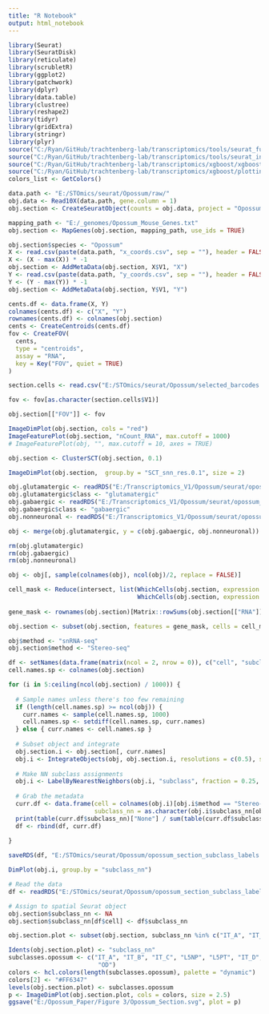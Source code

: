 ```yaml
---
title: "R Notebook"
output: html_notebook
---
```



```r

library(Seurat)
library(SeuratDisk)
library(reticulate)
library(scrubletR)
library(ggplot2)
library(patchwork)
library(dplyr)
library(data.table)
library(clustree)
library(reshape2)
library(tidyr)
library(gridExtra)
library(stringr)
library(plyr)
source("C:/Ryan/GitHub/trachtenberg-lab/transcriptomics/tools/seurat_functions.R")
source("C:/Ryan/GitHub/trachtenberg-lab/transcriptomics/tools/seurat_integration_functions.R")
source("C:/Ryan/GitHub/trachtenberg-lab/transcriptomics/xgboost/xgboost_train.R")
source("C:/Ryan/GitHub/trachtenberg-lab/transcriptomics/xgboost/plottingFxns.R")
colors_list <- GetColors()

data.path <- "E:/STOmics/seurat/Opossum/raw/"
obj.data <- Read10X(data.path, gene.column = 1)
obj.section <- CreateSeuratObject(counts = obj.data, project = "Opossum_V1_Stereo-seq")

mapping_path <- "E:/_genomes/Opossum_Mouse_Genes.txt"
obj.section <- MapGenes(obj.section, mapping_path, use_ids = TRUE)

obj.section$species <- "Opossum"
X <- read.csv(paste(data.path, "x_coords.csv", sep = ""), header = FALSE)
X <- (X - max(X)) * -1
obj.section <- AddMetaData(obj.section, X$V1, "X")
Y <- read.csv(paste(data.path, "y_coords.csv", sep = ""), header = FALSE)
Y <- (Y - max(Y)) * -1
obj.section <- AddMetaData(obj.section, Y$V1, "Y")

cents.df <- data.frame(X, Y)
colnames(cents.df) <- c("X", "Y")
rownames(cents.df) <- colnames(obj.section)
cents <- CreateCentroids(cents.df)
fov <- CreateFOV(
  cents, 
  type = "centroids",
  assay = "RNA",
  key = Key("FOV", quiet = TRUE)
)

section.cells <- read.csv("E:/STOmics/seurat/Opossum/selected_barcodes.csv", header = FALSE)

fov <- fov[as.character(section.cells$V1)]

obj.section[["FOV"]] <- fov

```


```r

ImageDimPlot(obj.section, cols = "red")
ImageFeaturePlot(obj.section, "nCount_RNA", max.cutoff = 1000)
# ImageFeaturePlot(obj, "", max.cutoff = 10, axes = TRUE)

```


```r

obj.section <- ClusterSCT(obj.section, 0.1)

```


```r

ImageDimPlot(obj.section,  group.by = "SCT_snn_res.0.1", size = 2)

```


```r

obj.glutamatergic <- readRDS("E:/Transcriptomics_V1/Opossum/seurat/opossum_v1_glutamatergic_processed.rds")
obj.glutamatergic$class <- "glutamatergic"
obj.gabaergic <- readRDS("E:/Transcriptomics_V1/Opossum/seurat/opossum_v1_gabaergic_processed.rds")
obj.gabaergic$class <- "gabaergic"
obj.nonneuronal <- readRDS("E:/Transcriptomics_V1/Opossum/seurat/opossum_v1_nonneuronal_processed.rds")

obj <- merge(obj.glutamatergic, y = c(obj.gabaergic, obj.nonneuronal))

rm(obj.glutamatergic)
rm(obj.gabaergic)
rm(obj.nonneuronal)

obj <- obj[, sample(colnames(obj), ncol(obj)/2, replace = FALSE)]

```


```r

cell_mask <- Reduce(intersect, list(WhichCells(obj.section, expression = nFeature_RNA > 50),
                                    WhichCells(obj.section, expression = nCount_RNA > 100)))
  
gene_mask <- rownames(obj.section)[Matrix::rowSums(obj.section[["RNA"]]@counts > 0) > 8]

obj.section <- subset(obj.section, features = gene_mask, cells = cell_mask)

```


```r

obj$method <- "snRNA-seq"
obj.section$method <- "Stereo-seq"

```


```r

df <- setNames(data.frame(matrix(ncol = 2, nrow = 0)), c("cell", "subclass_nn"))
cell.names.sp <- colnames(obj.section)

for (i in 5:ceiling(ncol(obj.section) / 1000)) {
  
  # Sample names unless there's too few remaining
  if (length(cell.names.sp) >= ncol(obj)) {
    curr.names <- sample(cell.names.sp, 1000)
    cell.names.sp <- setdiff(cell.names.sp, curr.names)
  } else { curr.names <- cell.names.sp }
  
  # Subset object and integrate
  obj.section.i <- obj.section[, curr.names]
  obj.i <- IntegrateObjects(obj, obj.section.i, resolutions = c(0.5), subsample = FALSE)
  
  # Make NN subclass assignments
  obj.i <- LabelByNearestNeighbors(obj.i, "subclass", fraction = 0.25, n.neighbors = 100)
  
  # Grab the metadata
  curr.df <- data.frame(cell = colnames(obj.i)[obj.i$method == "Stereo-seq"], 
                        subclass_nn = as.character(obj.i$subclass_nn[obj.i$method == "Stereo-seq"]))
  print(table(curr.df$subclass_nn)["None"] / sum(table(curr.df$subclass_nn)))
  df <- rbind(df, curr.df)
  
}

saveRDS(df, "E:/STOmics/seurat/Opossum/opossum_section_subclass_labels.rds")

```


```r

DimPlot(obj.i, group.by = "subclass_nn")

```



```r

# Read the data
df <- readRDS("E:/STOmics/seurat/Opossum/opossum_section_subclass_labels.rds")

# Assign to spatial Seurat object
obj.section$subclass_nn <- NA
obj.section$subclass_nn[df$cell] <- df$subclass_nn

```


```r

obj.section.plot <- subset(obj.section, subclass_nn %in% c("IT_A", "IT_B", "IT_C", "L5NP", "L5PT", "IT_D", "L6CT", "L6b", "OD"))

Idents(obj.section.plot) <- "subclass_nn"
subclasses.opossum <- c("IT_A", "IT_B", "IT_C", "L5NP", "L5PT", "IT_D", "L6CT", "L6b", 
                         "OD")
colors <- hcl.colors(length(subclasses.opossum), palette = "dynamic")
colors[2] <- "#FF6347"
levels(obj.section.plot) <- subclasses.opossum
p <- ImageDimPlot(obj.section.plot, cols = colors, size = 2.5)
ggsave("E:/Opossum_Paper/Figure 3/Opossum_Section.svg", plot = p)

```










